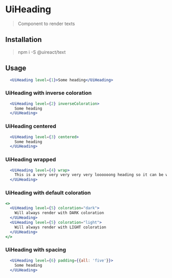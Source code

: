 
# UiHeading

<Metadata packageName='text' packageJson={packageJson} />

> Component to render texts

## Installation

> npm i -S @uireact/text

## Usage

```jsx live scope={{UiHeading}}
  <UiHeading level={1}>Some heading</UiHeading>
```

### UiHeading with inverse coloration

```jsx live scope={{UiHeading}}
  <UiHeading level={2} inverseColoration>
    Some heading
  </UiHeading>
```

### UiHeading centered

```jsx live scope={{UiHeading}}
  <UiHeading level={3} centered>
    Some heading
  </UiHeading>
```

### UiHeading wrapped

```jsx live scope={{UiHeading}}
  <UiHeading level={4} wrap>
    This is a very very very very very loooooong heading so it can be wrapped
  </UiHeading>
```

### UiHeading with default coloration

```jsx live scope={{UiHeading}}
<>
  <UiHeading level={5} coloration="dark">
    Will always render with DARK coloration
  </UiHeading>
  <UiHeading level={5} coloration="light">
    Will always render with LIGHT coloration
  </UiHeading>
</>
```

### UiHeading with spacing

```jsx live scope={{UiHeading}}
  <UiHeading level={6} padding={{all: 'five'}}>
    Some heading
  </UiHeading>
```
